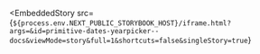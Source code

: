 
<EmbeddedStory
  src={`${process.env.NEXT_PUBLIC_STORYBOOK_HOST}/iframe.html?args=&id=primitive-dates-yearpicker--docs&viewMode=story&full=1&shortcuts=false&singleStory=true`}
></EmbeddedStory>